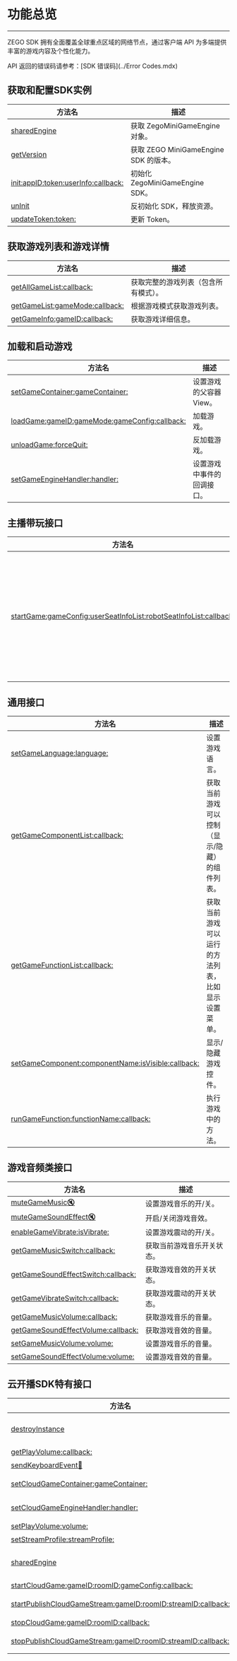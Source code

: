 # 功能总览

- - -

ZEGO SDK 拥有全面覆盖全球重点区域的网络节点，通过客户端 API 为多端提供丰富的游戏内容及个性化能力。

API 返回的错误码请参考：[SDK 错误码](../Error Codes.mdx)

## 获取和配置SDK实例

| 方法名                                                                                                                                                          | 描述                                  |
| --------------------------------------------------------------------------------------------------------------------------------------------------------------- | ------------------------------------- |
| [sharedEngine ](/zh/api?doc=ZegoMiniGameEngine_API~objectivec_ios~class~ZegoMiniGameEngine#shared-engine)                                               | 获取 ZegoMiniGameEngine 对象。        |
| [getVersion ](/zh/api?doc=ZegoMiniGameEngine_API~objectivec_ios~class~ZegoMiniGameEngine#get-version)                                                   | 获取 ZEGO MiniGameEngine SDK 的版本。 |
| [init:appID:token:userInfo:callback: ](/zh/api?doc=ZegoMiniGameEngine_API~objectivec_ios~class~ZegoMiniGameEngine#init-app-id-token-user-info-callback) | 初始化 ZegoMiniGameEngine SDK。       |
| [unInit ](/zh/api?doc=ZegoMiniGameEngine_API~objectivec_ios~class~ZegoMiniGameEngine#un-init)                                                           | 反初始化 SDK，释放资源。              |
| [updateToken:token: ](/zh/api?doc=ZegoMiniGameEngine_API~objectivec_ios~class~ZegoMiniGameEngine#update-token-token)                                    | 更新  Token。                         |

## 获取游戏列表和游戏详情

| 方法名                                                                                                                                                 | 描述                                 |
| ------------------------------------------------------------------------------------------------------------------------------------------------------ | ------------------------------------ |
| [getAllGameList:callback: ](/zh/api?doc=ZegoMiniGameEngine_API~objectivec_ios~class~ZegoMiniGameEngine#get-all-game-list-callback)             | 获取完整的游戏列表（包含所有模式）。 |
| [getGameList:gameMode:callback: ](/zh/api?doc=ZegoMiniGameEngine_API~objectivec_ios~class~ZegoMiniGameEngine#get-game-list-game-mode-callback) | 根据游戏模式获取游戏列表。           |
| [getGameInfo:gameID:callback: ](/zh/api?doc=ZegoMiniGameEngine_API~objectivec_ios~class~ZegoMiniGameEngine#get-game-info-game-id-callback)     | 获取游戏详细信息。                   |

## 加载和启动游戏

| 方法名                                                                                                                                                                                                 | 描述                                 |
| -------------------------------------------------------------------------------------------------------------------------------------- | ------------------------------------ |
| [setGameContainer:gameContainer: ](/zh/api?doc=ZegoMiniGameEngine_API~objectivec_ios~class~ZegoMiniGameEngine#set-game-container-game-container) | 设置游戏的父容器 View。             |
|[loadGame:gameID:gameMode:gameConfig:callback: ](/zh/api?doc=ZegoMiniGameEngine_API~objectivec_ios~class~ZegoMiniGameEngine#load-game-game-id-game-mode-game-config-callback) | 加载游戏。
|[unloadGame:forceQuit: ](/zh/api?doc=ZegoMiniGameEngine_API~objectivec_ios~class~ZegoMiniGameEngine#unload-game-force-quit) | 反加载游戏。
|[setGameEngineHandler:handler: ](/zh/api?doc=ZegoMiniGameEngine_API~objectivec_ios~class~ZegoMiniGameEngine#set-game-engine-handler-handler) | 设置游戏中事件的回调接口。 | 

## 主播带玩接口

| 方法名                                                                                                                                                                                                 | 描述                                 |
| -------------------------------------------------------------------------------------------------------------------------------------- | ------------------------------------ |
| [startGame:gameConfig:userSeatInfoList:robotSeatInfoList:callback: ](/zh/api?doc=ZegoMiniGameEngine_API~objectivec_ios~class~ZegoMiniGameEngine#start-game-game-config-user-seat-info-list-robot-seat-info-list-callback) | 主播带玩模式，设置游戏的信息和玩家的座位信息。 | 

## 通用接口

| 方法名                                                                                                                                                                                          | 描述                                               |
| ----------------------------------------------------------------------------------------------------------------------------------------------------------------------------------------------- | -------------------------------------------------- |
| [setGameLanguage:language: ](/zh/api?doc=ZegoMiniGameEngine_API~objectivec_ios~class~ZegoMiniGameEngine#set-game-language-language)                                                     | 设置游戏语言。                                     |
| [getGameComponentList:callback: ](/zh/api?doc=ZegoMiniGameEngine_API~objectivec_ios~class~ZegoMiniGameEngine#get-game-component-list-callback)                                          | 获取当前游戏可以控制（显示/隐藏）的组件列表。      |
| [getGameFunctionList:callback: ](/zh/api?doc=ZegoMiniGameEngine_API~objectivec_ios~class~ZegoMiniGameEngine#get-game-function-list-callback)                                            | 获取当前游戏可以运行的方法列表，比如显示设置菜单。 |
| [setGameComponent:componentName:isVisible:callback: ](/zh/api?doc=ZegoMiniGameEngine_API~objectivec_ios~class~ZegoMiniGameEngine#set-game-component-component-name-is-visible-callback) | 显示/隐藏游戏控件。                                |
| [runGameFunction:functionName:callback: ](/zh/api?doc=ZegoMiniGameEngine_API~objectivec_ios~class~ZegoMiniGameEngine#run-game-function-function-name-callback)                          | 执行游戏中的方法。                                 |

## 游戏音频类接口

| 方法名                                                                                                                                             | 描述                  |
| -------------------------------------------------------------------------------------------------------------------------------------------------- | --------------------- |
| [muteGameMusic:mute: ](/zh/api?doc=ZegoMiniGameEngine_API~objectivec_ios~class~ZegoMiniGameEngine#mute-game-music-mute)                    | 设置游戏音乐的开/关。 |
| [muteGameSoundEffect:mute: ](/zh/api?doc=ZegoMiniGameEngine_API~objectivec_ios~class~ZegoMiniGameEngine#mute-game-sound-effect-mute)       | 开启/关闭游戏音效。   |
| [enableGameVibrate:isVibrate: ](/zh/api?doc=ZegoMiniGameEngine_API~objectivec_ios~class~ZegoMiniGameEngine#enable-game-vibrate-is-vibrate) | 设置游戏震动的开/关。 |
| [getGameMusicSwitch:callback: ](/zh/api?doc=ZegoMiniGameEngine_API~objectivec_ios~class~ZegoMiniGameEngine#get-game-music-switch-callback) | 获取当前游戏音乐开关状态。 |
| [getGameSoundEffectSwitch:callback: ](/zh/api?doc=ZegoMiniGameEngine_API~objectivec_ios~class~ZegoMiniGameEngine#get-game-sound-effect-switch-callback) | 获取游戏音效的开关状态。 |
| [getGameVibrateSwitch:callback: ](/zh/api?doc=ZegoMiniGameEngine_API~objectivec_ios~class~ZegoMiniGameEngine#get-game-vibrate-switch-callback) | 获取游戏震动的开关状态。 |
| [getGameMusicVolume:callback: ](/zh/api?doc=ZegoMiniGameEngine_API~objectivec_ios~class~ZegoMiniGameEngine#get-game-music-volume-callback) | 获取游戏音乐的音量。 |
| [getGameSoundEffectVolume:callback: ](/zh/api?doc=ZegoMiniGameEngine_API~objectivec_ios~class~ZegoMiniGameEngine#get-game-sound-effect-volume-callback) | 获取游戏音效的音量。 |
| [setGameMusicVolume:volume: ](/zh/api?doc=ZegoMiniGameEngine_API~objectivec_ios~class~ZegoMiniGameEngine#set-game-music-volume-volume) | 设置游戏音乐的音量。 |
| [setGameSoundEffectVolume:volume: ](/zh/api?doc=ZegoMiniGameEngine_API~objectivec_ios~class~ZegoMiniGameEngine#set-game-sound-effect-volume-volume) | 设置游戏音效的音量。 | 

## 云开播SDK特有接口

| 方法名                                                                                                                                                               | 描述                             |
| -------------------------------------------------------------------------------------------------------------------------------------------------------------------- | -------------------------------- |
| [destroyInstance ](/zh/api?doc=ZegoMiniGameEngine_API~objectivec_ios~class~ZegoCloudGameEngine#destroy-instance)                                             | 销毁 ZegoCloudGameEngine 对象。  |
| [getPlayVolume:callback: ](/zh/api?doc=ZegoMiniGameEngine_API~objectivec_ios~class~ZegoCloudGameEngine#get-play-volume-callback)                             | 获取弹幕游戏音量。               |
| [sendKeyboardEvent:key: ](/zh/api?doc=ZegoMiniGameEngine_API~objectivec_ios~class~ZegoCloudGameEngine#send-keyboard-event-key)                               | 发送键盘事件。                   |
| [setCloudGameContainer:gameContainer: ](/zh/api?doc=ZegoMiniGameEngine_API~objectivec_ios~class~ZegoCloudGameEngine#set-cloud-game-container-game-container) | 设置弹幕游戏的父容器 View。      |
| [setCloudGameEngineHandler:handler: ](/zh/api?doc=ZegoMiniGameEngine_API~objectivec_ios~class~ZegoCloudGameEngine#set-cloud-game-engine-handler-handler)     | 设置接收弹幕游戏事件的回调接口。 |
| [setPlayVolume:volume: ](/zh/api?doc=ZegoMiniGameEngine_API~objectivec_ios~class~ZegoCloudGameEngine#set-play-volume-volume)                                 | 设置弹幕游戏音量。               |
| [setStreamProfile:streamProfile: ](/zh/api?doc=ZegoMiniGameEngine_API~objectivec_ios~class~ZegoCloudGameEngine#set-stream-profile-stream-profile)            | 弹幕游戏设置码流参数。           |
| [sharedEngine ](/zh/api?doc=ZegoMiniGameEngine_API~objectivec_ios~class~ZegoCloudGameEngine#shared-engine)                                                 | 获取 ZegoCloudGameEngine 对象。  |
| [startCloudGame:gameID:roomID:gameConfig:callback: ](/zh/api?doc=ZegoMiniGameEngine_API~objectivec_ios~class~ZegoCloudGameEngine#start-cloud-game-game-id-room-id-game-config-callback) | 开始弹幕游戏。|
| [startPublishCloudGameStream:gameID:roomID:streamID:callback: ](/zh/api?doc=ZegoMiniGameEngine_API~objectivec_ios~class~ZegoCloudGameEngine#start-publish-cloud-game-stream-game-id-room-id-stream-id-callback) | 转推弹幕游戏视频流至 RTC 房间。|
| [stopCloudGame:gameID:roomID:callback: ](/zh/api?doc=ZegoMiniGameEngine_API~objectivec_ios~class~ZegoCloudGameEngine#stop-cloud-game-game-id-room-id-callback) | 停止弹幕游戏。|
| [stopPublishCloudGameStream:gameID:roomID:streamID:callback: ](/zh/api?doc=ZegoMiniGameEngine_API~objectivec_ios~class~ZegoCloudGameEngine#stop-publish-cloud-game-stream-game-id-room-id-stream-id-callback) | 停止转推弹幕游戏到 RTC 房间。 | 

